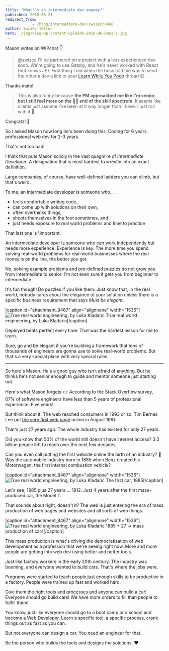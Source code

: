 ```yaml
---
title: 'What''s an intermediate dev anyway?'
published: 2018-06-21
redirect_from: 
            - /blog/intermediate-dev/swizec/8468
author: Swizec Teller
hero: ./img/blog-wp-content-uploads-2018-06-Benz-1.jpg
---
```

Mason writes on WIPchat 👇



> @swizec I'll be partnered on a project with a less experienced dev soon. We're going to use Gatsby, and he's never worked with React (but knows JS). First thing I did when the boss told me was to send the other a dev a link to your [Learn While You Poop](https://twitter.com/Swizec/status/981932124231024640) thread 😊



Thanks mate!



> This is also funny because **the PM approached me like I'm senior, but I still feel more on the 🍼👶 end of the skill spectrum**. It seems like clients just assume I've been at it way longer than I have. I just roll with it 😬



Congratz! 👏



So I asked Mason how long he's been doing this: Coding for 6 years, professional web dev for 2-3 years.



That's not too bad!



I think that puts Mason solidly in the vast quagmire of _Intermediate Developer_. A designation that is most hardest to wrestle into an exact definition.



Large companies, of course, have well-defined ladders you can climb, but that's weird.



To me, an intermediate developer is someone who…



- feels comfortable writing code,
- can come up with solutions on their own,
- often overthinks things,
- shoots themselves in the foot sometimes, and
- just needs exposure to real world problems and time to practice



That last one is \\important.



An intermediate developer is someone who can work independently but needs more experience. Experience is key. The more time you spend solving real-world problems for real-world businesses where the real money is on the line, the better you get.



No, solving example problems and pre-defined puzzles do not grow you from intermediate to senior. I'm not even sure it gets you from beginner to intermediate.



It's fun though! Do puzzles if you like them. Just know that, in the real world, nobody cares about the elegance of your solution unless there is a specific business requirement that says _Must be elegant_.



\[caption id="attachment_8467" align="alignnone" width="1536"]![True real world engineering, by Luka Kladaric](./img/blog-wp-content-uploads-2018-06-realworldengineering.jpg) True real world engineering, by Luka Kladaric\[/caption]



Deployed beats perfect every time. That was the hardest lesson for me to learn.



Sure, go and be elegant if you're building a framework that tens of thousands of engineers are gonna use to solve real-world problems. But that's a very special place with very special rules.



* * *



So here's Mason. He's a good guy who isn't afraid of anything. But he thinks he's not senior enough to guide and mentor someone just starting out.



Here's what Mason forgets 👉 According to the Stack Overflow survey, 67% of software engineers have less than 5 years of professional experience. Five years!



But think about it. The web reached consumers in 1993 or so. Tim Bernes Lee put [the very first web page](http://info.cern.ch/hypertext/WWW/TheProject.html) online in August 1991.



That's just 27 years ago. The whole industry has existed for only 27 years.



Did you know that 50% of the world still doesn't have internet access? 3.5 billion people left to reach over the next few decades.



Can you even call putting the first website online the birth of an industry? 🤔 Was the automobile industry born in 1885 when Benz created his Motorwagen, the first internal combustion vehicle?



\[caption id="attachment_8467" align="alignnone" width="1536"]![True real world engineering, by Luka Kladaric](./img/blog-wp-content-uploads-2018-06-Benz-1.jpg) The first car, 1885\[/caption]



Let's see, 1885 plus 27 years ... 1912. Just 4 years after the first mass-produced car, the Model T.



That sounds about right, doesn't it? The web is just entering the era of mass production of web pages and websites and all sorts of web things.



\[caption id="attachment_8467" align="alignnone" width="1536"]![True real world engineering, by Luka Kladaric](./img/blog-wp-content-uploads-2018-06-2560px-1925_Ford_Model_T_touring-1024x768.jpg) 1885 + 27 → mass production of cars\[/caption]



This mass production is what's driving the democratization of web development as a profession that we're seeing right now. More and more people are getting into web dev using better and better tools.



Just like factory workers in the early 20th century. The industry was booming, and everyone wanted to build cars. That's where the jobs were.



Programs were started to teach people just enough skills to be productive in a factory. People were trained up fast and worked hard.



Give them the right tools and processes and anyone can build a car! Everyone should go build cars! We have more orders to fill than people to fulfill them!



You know, just like everyone should go to a boot camp or a school and become a Web Developer. Learn a specific tool, a specific process, crank things out as fast as you can.



But not everyone can design a car. You need an engineer for that.



Be the person who builds the tools and designs the solutions. ❤️